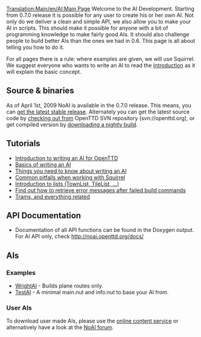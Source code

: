{{es/Traducción|AI:Main Page|0}}
{{note|The user page is here: [[Main/en/AI settings]]}}
[[Translation:Main/en/AI:Main Page]]{{en/-}}
{{en/NoAI}}
Welcome to the AI Development. Starting from 0.7.0 release it is possible for any user to create his or her own AI. Not only do we deliver a clean and simple API, we also allow you to make your AI in scripts. This should make it possible for anyone with a bit of programming knowledge to make fairly good AIs. It should also challenge people to build better AIs than the ones we had in 0.6. This page is all about telling you how to do it.

For all pages there is a rule: where examples are given, we will use Squirrel. We suggest everyone who wants to write an AI to read the [[Main/en/AI:Introduction|Introduction]] as it will explain the basic concept.

== Source & binaries ==
As of April 1st, 2009 NoAI is available in the 0.7.0 release. This means, you can [http://www.openttd.org/en/download-stable get the latest stable release]. Alternately you can get the latest source code by [[Main/en/FAQ development#How do I get the SVN version then.3F|checking out from]] OpenTTD SVN repository (svn://openttd.org), or get compiled version by [http://www.openttd.org/en/download-trunk downloading a nightly build].

== Tutorials ==
* [[Main/en/AI:Introduction|Introduction to writing an AI for OpenTTD]]
* [[Main/en/AI:Basics|Basics of writing an AI]]
* [[Main/en/AI:Need To Know|Things you need to know about writing an AI]]
* [[Main/en/AI:SQ pitfalls|Common pitfalls when working with Squirrel]]
* [[Main/en/AI:Lists|Introduction to lists (TownList, TileList, ...)]]
* [[Main/en/AI:Last Error|Find out how to retrieve error messages after failed build commands]]
* [[Main/en/AI:Trams|Trams, and everything related]]

== API Documentation ==
* Documentation of all API functions can be found in the Doxygen output. For AI API only, check http://noai.openttd.org/docs/

== AIs ==
=== Examples ===
* [[Main/en/AI:WrightAI|WrightAI]] - Builds plane routes only.
* [[Main/en/AI:TestAI|TestAI]] - A minimal main.nut and info.nut to base your AI from.

=== User AIs ===
To download user made AIs, please use the [[Main/en/Content Service|online content service]] or alternatively have a look at the [http://www.tt-forums.net/viewforum.php?f=65 NoAI forum].
{{en/Feature|0.7}}